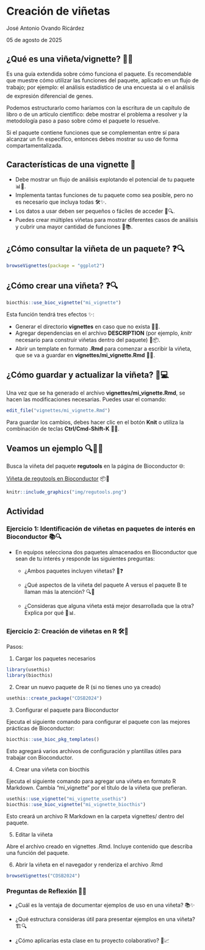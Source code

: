 # Creación de viñetas

José Antonio Ovando Ricárdez

05 de agosto de 2025

<style>

div.color { 
border-radius: 5px; 
padding: 20px;
margin: 30px 0px 30px;}

div.red { background-color:#f67155; }

div.orange{ background-color:#f0BB51;}

div.pair { 	
display: flex;
flex-direction: row;
justify-content: center;
text-align:center;
padding:0px}

div.inside { width: 49%; padding: 0px}

div.scroll { 
max-height: 400px; 
overflow-y: auto; 
background: #111111;
border-radius:5px;
padding: 10px;
margin: 30px 0px 30px;
color: #999999;}

div.alert{color:#bd475d; background-color:transparent}
</style>


## ¿Qué es una viñeta/vignette? 📝✨

Es una guía extendida sobre cómo funciona el paquete. Es recomendable que muestre cómo utilizar las funciones del paquete, aplicado en un flujo de trabajo; por ejemplo: el análisis estadístico de una encuesta 📊 o el análisis de expresión diferencial de genes.

Podemos estructurarlo como haríamos con la escritura de un capítulo de libro o de un artículo científico: debe mostrar el problema a resolver y la metodología paso a paso sobre cómo el paquete lo resuelve.

Si el paquete contiene funciones que se complementan entre sí para alcanzar un fin específico, entonces debes mostrar su uso de forma compartamentalizada. 

## Características de una vignette 🌟

- Debe mostrar un flujo de análisis explotando el potencial de tu paquete 📊🚀.
- Implementa tantas funciones de tu paquete como sea posible, pero no es necesario que incluya todas 🛠️✨.
- Los datos a usar deben ser pequeños o fáciles de acceder 📂🔍.
- Puedes crear múltiples viñetas para mostrar diferentes casos de análisis y cubrir una mayor cantidad de funciones 📝📚.

## ¿Cómo consultar la viñeta de un paquete? ❓🔍

```r
browseVignettes(package = "ggplot2")
```

## ¿Cómo crear una viñeta? ❓🔍

```r
biocthis::use_bioc_vignette("mi_vignette")
```

Esta función tendrá tres efectos ✨:

- Generar el directorio **vignettes** en caso que no exista 📂🔧.
- Agregar dependencias en el archivo **DESCRIPTION** (por ejemplo, _knitr_ necesario para construir viñetas dentro del paquete) 📄📦.
- Abrir un template en formato **.Rmd** para comenzar a escribir la viñeta, que se va a guardar en **vignettes/mi_vignette.Rmd** 📝💾.

## ¿Cómo guardar y actualizar la viñeta? 🔄💻

Una vez que se ha generado el archivo **vignettes/mi_vignette.Rmd**, se hacen las modificaciones necesarias. Puedes usar el comando:

```r
edit_file("vignettes/mi_vignette.Rmd")
```

Para guardar los cambios, debes hacer clic en el botón **Knit** o utiliza la combinación de teclas **Ctrl/Cmd-Shift-K** 💾✨.

## Veamos un ejemplo 🔍👨‍💻

Busca la viñeta del paquete **regutools** en la página de Bioconductor 🌐:

[Viñeta de regutools en Bioconductor](https://bioconductor.org/packages/release/bioc/html/regutools.html) 📦📄

```r
knitr::include_graphics("img/regutools.png")
```

## Actividad

<div class = "orange color">

### Ejercicio 1: Identificación de viñetas en paquetes de interés en Bioconductor 📚🔍

- En equipos selecciona dos paquetes almacenados en Bioconductor que sean de tu interés y responde las siguientes preguntas:

  - ¿Ambos paquetes incluyen viñetas? 📝❓
  
  - ¿Qué aspectos de la viñeta del paquete A versus el paquete B te llaman más la atención? 🔍🤔
  
  - ¿Consideras que alguna viñeta está mejor desarrollada que la otra? Explica por qué 💭📊.

</div>

<div class = "orange color">

### Ejercicio 2: Creación de viñetas en R 🛠️📄

Pasos:

1. Cargar los paquetes necesarios

```r
library(usethis)
library(biocthis)
```

2. Crear un nuevo paquete de R (si no tienes uno ya creado)

```r
usethis::create_package("CDSB2024")
```

3. Configurar el paquete para Bioconductor

Ejecuta el siguiente comando para configurar el paquete con las mejores prácticas de Bioconductor:

```r
biocthis::use_bioc_pkg_templates()
```

Esto agregará varios archivos de configuración y plantillas útiles para trabajar con Bioconductor.

4. Crear una viñeta con biocthis

Ejecuta el siguiente comando para agregar una viñeta en formato R Markdown. Cambia "mi_vignette" por el título de la viñeta que prefieran.

```r
usethis::use_vignette("mi_vignette_usethis")
biocthis::use_bioc_vignette("mi_vignette_biocthis")
```

Esto creará un archivo R Markdown en la carpeta vignettes/ dentro del paquete.

5. Editar la viñeta

Abre el archivo creado en vignettes .Rmd. Incluye contenido que describa una función del paquete.

6. Abrir la viñeta en el navegador y renderiza el archivo .Rmd

```r
browseVignettes("CDSB2024")
```

</div>

### Preguntas de Reflexión 🤔💭

- ¿Cuál es la ventaja de documentar ejemplos de uso en una viñeta? 📚✨
  
- ¿Qué estructura consideras útil para presentar ejemplos en una viñeta? 🏗️🔍
  
- ¿Cómo aplicarías esta clase en tu proyecto colaborativo? 🤝📈

